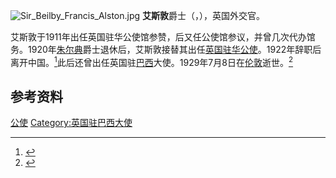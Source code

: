[[File:Sir_Beilby_Francis_Alston.jpg|thumb]]
'''艾斯敦'''爵士（{{lang-en|Sir Beilby Francis Alston}}，{{bd|1868年||1929年|7月8日}}），英国外交官。

艾斯敦于1911年出任英国驻华公使馆参赞，后又任公使馆参议，并曾几次代办馆务。1920年[[朱尔典|朱尔典]]爵士退休后，艾斯敦接替其出任[[英国驻华大使列表|英国驻华公使]]。1922年辞职后离开中国。<ref>{{cite book|title=《近代来华外国人名辞典》|publisher=中国社会科学出版社|author=中国社会科学院近代史研究所翻译室|year=1981}}</ref>此后还曾出任英国驻[[巴西|巴西]]大使。1929年7月8日在[[伦敦|伦敦]]逝世。<ref>{{cite web|url=http://www.time.com/time/magazine/article/0,9171,732645,00.html|title=Milestones: Jul. 8, 1929|publisher=TIME}}</ref>

== 参考资料 ==
{{reflist}}

{{英國駐華大使}}
{{英国政治人物小作品}}

{{DEFAULTSORT:Alston, Beilby Francis}}
[[Category:英國駐中華民國大使|公使]]
[[Category:英国驻巴西大使|Category:英国驻巴西大使]]